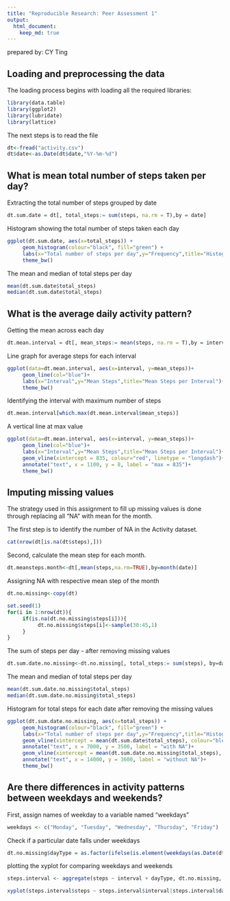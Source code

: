```yaml
---
title: "Reproducible Research: Peer Assessment 1"
output: 
  html_document:
    keep_md: true
---
```

prepared by: CY Ting

## Loading and preprocessing the data

The loading process begins with loading all the required libraries:

```r
library(data.table)
library(ggplot2)
library(lubridate)
library(lattice)
```
The next steps is to read the file
```r
dt<-fread("activity.csv")
dt$date<-as.Date(dt$date,"%Y-%m-%d")
```


## What is mean total number of steps taken per day?

Extracting the total number of steps grouped by date

```r
dt.sum.date = dt[, total_steps:= sum(steps, na.rm = T),by = date]
```

Histogram showing the total number of steps taken each day

```r
ggplot(dt.sum.date, aes(x=total_steps)) +
     geom_histogram(colour="black", fill="green") +
     labs(x="Total number of steps per day",y="Frequency",title="Histogram of the total number of steps per day")+
     theme_bw()
```

The mean and median of total steps per day

```r
mean(dt.sum.date$total_steps)
median(dt.sum.date$total_steps)
```

## What is the average daily activity pattern?

Getting the mean across each day

```r
dt.mean.interval = dt[, mean_steps:= mean(steps, na.rm = T),by = interval]
```

Line graph for average steps for each interval

```r
ggplot(data=dt.mean.interval, aes(x=interval, y=mean_steps))+
     geom_line(col="blue")+
     labs(x="Interval",y="Mean Steps",title="Mean Steps per Interval")+
     theme_bw()
```

Identifying the interval with maximum number of steps

```r
dt.mean.interval[which.max(dt.mean.interval$mean_steps)]
```

A vertical line at max value

```r
ggplot(data=dt.mean.interval, aes(x=interval, y=mean_steps))+
     geom_line(col="blue")+
     labs(x="Interval",y="Mean Steps",title="Mean Steps per Interval")+ 
     geom_vline(xintercept = 835, colour="red", linetype = "longdash")+
     annotate("text", x = 1100, y = 8, label = "max = 835")+
     theme_bw()
```


## Imputing missing values

The strategy used in this assignment to fill up missing values is done through replacing all "NA" with mean for the month. 

The first step is to identify the number of NA in the Activity dataset.

```r
cat(nrow(dt[is.na(dt$steps),]))
```

Second, calculate the mean step for each month.

```r
dt.meansteps.month<-dt[,mean(steps,na.rm=TRUE),by=month(date)]
```

Assigning NA with respective mean step of the month

```r
dt.no.missing<-copy(dt)

set.seed(1)
for(i in 1:nrow(dt)){     
     if(is.na(dt.no.missing$steps[i])){
          dt.no.missing$steps[i]<-sample(30:45,1)
     }
}
```
The sum of steps per day - after removing missing values

```r
dt.sum.date.no.missing<-dt.no.missing[, total_steps:= sum(steps), by=date]
```

The mean and median of total steps per day
```r
mean(dt.sum.date.no.missing$total_steps)
median(dt.sum.date.no.missing$total_steps)
```

Histogram for total steps for each date after removing the missing values

```r
ggplot(dt.sum.date.no.missing, aes(x=total_steps)) +
     geom_histogram(colour="black", fill="green") +
     labs(x="Total number of steps per day",y="Frequency",title="Histogram of the total number of steps per day")+
     geom_vline(xintercept = mean(dt.sum.date$total_steps), colour="blue", linetype = "longdash")+
     annotate("text", x = 7000, y = 3500, label = "with NA")+
     geom_vline(xintercept = mean(dt.sum.date.no.missing$total_steps), colour="red", linetype = "longdash")+
     annotate("text", x = 14000, y = 3600, label = "without NA")+
     theme_bw() 
```     
     
     
## Are there differences in activity patterns between weekdays and weekends?

First, assign names of weekday to a variable named "weekdays"
```r
weekdays <- c("Monday", "Tuesday", "Wednesday", "Thursday", "Friday")
```

Check if a particular date falls under weekdays

```r
dt.no.missing$dayType = as.factor(ifelse(is.element(weekdays(as.Date(dt.no.missing$date)),weekdays), "Weekday", "Weekend"))
```

plotting the xyplot for comparing weekdays and weekends

```r
steps.interval <- aggregate(steps ~ interval + dayType, dt.no.missing, mean)

xyplot(steps.interval$steps ~ steps.interval$interval|steps.interval$dayType, main="Average Steps per Day by Interval",xlab="Interval", ylab="Steps",layout=c(1,2), type="l")
```
